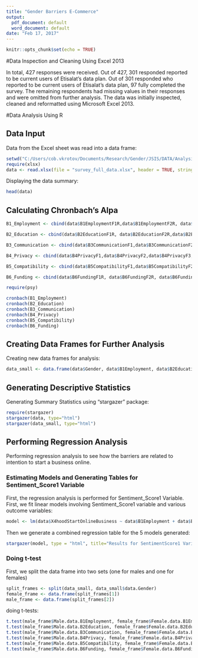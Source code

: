 ```yaml
---
title: "Gender Barriers E-Commerce"
output:
  pdf_document: default
  word_document: default
date: "Feb 17, 2017"
---
```


```r
knitr::opts_chunk$set(echo = TRUE)
```
#Data Inspection and Cleaning Using Excel 2013

In total, 427 responses were received. Out of 427, 301 responded reported to be current users of Etisalat’s data plan. Out of 301 responded who reported to be current users of Etisalat’s data plan, 97 fully completed the survey. The remaining respondents had missing values in their responses and were omitted from further analysis. The data was initially inspected, cleaned and reformatted using Microsoft Excel 2013. 

#Data Analysis Using R

## Data Input

Data from the Excel sheet was read into a data frame:

```r
setwd("C:/Users/cob.vkrotov/Documents/Research/Gender/JSIS/DATA/Analysis")
require(xlsx)
data <- read.xlsx(file = "survey_full_data.xlsx", header = TRUE, stringsAsFactors = FALSE, sheetIndex = 1)

```

Displaying the data summary:

```r
head(data)
```


## Calculating Chronbach's Alpa

```r
B1_Employment <- cbind(data$B1EmploymentF1R,data$B1EmploymentF2R, data$B1EmploymentF3R, data$B1EmploymentF4R, data$B1EmploymentF5R)

B2_Education <- cbind(data$B2EducationF1R, data$B2EducationF2R,data$B2EducationF3R,data$B2EducationF4R,data$B2EducationF5R)

B3_Communication <- cbind(data$B3CommunicationF1,data$B3CommunicationF2, data$B3CommunicationF3, data$B3CommunicationF4, data$B3CommunicationF5)

B4_Privacy <- cbind(data$B4PrivacyF1,data$B4PrivacyF2,data$B4PrivacyF3,data$B4PrivacyF4R,data$B4PrivacyF5)

B5_Compatibility <- cbind(data$B5CompatibilityF1,data$B5CompatibilityF2, data$B5CompatibilityF3, data$B5CompatibilityF4, data$B5CompatibilityF5)

B6_Funding <- cbind(data$B6FundingF1R, data$B6FundingF2R, data$B6FundingF3R, data$B6FundingF4R, data$B6FundingF5R)

require(psy)

cronbach(B1_Employment)
cronbach(B2_Education)
cronbach(B3_Communication)
cronbach(B4_Privacy)
cronbach(B5_Compatibility)
cronbach(B6_Funding)

```


## Creating Data Frames for Further Analysis

Creating new data frames for analysis:

```r
data_small <- data.frame(data$Gender, data$B1Employment, data$B2Education, data$B3Communication, data$B4Privacy, data$B5Compatibility, data$B6Funding, data$X4hoodStartOnlineBusiness)


```

## Generating Descriptive Statistics

Generating Summary Statistics using "stargazer" package:

```r
require(stargazer)
stargazer(data, type="html")
stargazer(data_small, type="html")
```



## Performing Regression Analysis

Performing regression analysis to see how the barriers are related to intention to start a business online.

### Estimating Models and Generating Tables for Sentiment_Score1 Variable

First, the regression analysis is performed for Sentiment_Score1 Variable. First, we fit linear models involving Sentiment_Score1 variable and various outcome variables:

```r
model <- lm(data$X4hoodStartOnlineBusiness ~ data$B1Employment + data$B2Education + data$B3Communication + data$B4Privacy + data$B5Compatibility + data$B6Funding, data = data )
```

Then we generate a combined regression table for the 5 models generated:

```r
stargazer(model, type = "html", title="Results for SentimentScore1 Variable", style = "default")
```

### Doing t-test

First, we split the data frame into two sets (one for males and one for females)

```r
split_frames <- split(data_small, data_small$data.Gender)
female_frame <- data.frame(split_frames[1])
male_frame <- data.frame(split_frames[2])
```

doing t-tests:

```r
t.test(male_frame$Male.data.B1Employment, female_frame$Female.data.B1Employment,var.equal = TRUE)
t.test(male_frame$Male.data.B2Education, female_frame$Female.data.B2Education, var.equal = TRUE)
t.test(male_frame$Male.data.B3Communication, female_frame$Female.data.B3Communication,var.equal = TRUE)
t.test(male_frame$Male.data.B4Privacy, female_frame$Female.data.B4Privacy,var.equal = TRUE)
t.test(male_frame$Male.data.B5Compatibility, female_frame$Female.data.B5Compatibility, var.equal = TRUE)
t.test(male_frame$Male.data.B6Funding, female_frame$Female.data.B6Funding, var.equal = TRUE)

```
